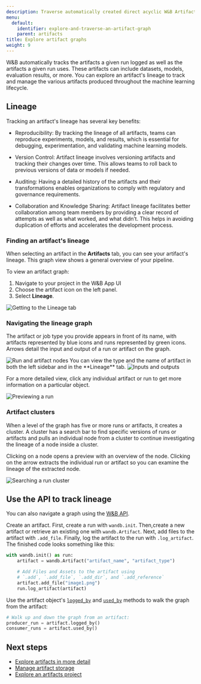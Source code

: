 ```yaml
---
description: Traverse automatically created direct acyclic W&B Artifact graphs.
menu:
  default:
    identifier: explore-and-traverse-an-artifact-graph
    parent: artifacts
title: Explore artifact graphs
weight: 9
---
```


W&B automatically tracks the artifacts a given run logged as well as the artifacts a given run uses. These artifacts can include datasets, models, evaluation results, or more. You can explore an artifact's lineage to track and manage the various artifacts produced throughout the machine learning lifecycle.

## Lineage
Tracking an artifact's lineage has several key benefits:

- Reproducibility: By tracking the lineage of all artifacts, teams can reproduce experiments, models, and results, which is essential for debugging, experimentation, and validating machine learning models.

- Version Control: Artifact lineage involves versioning artifacts and tracking their changes over time. This allows teams to roll back to previous versions of data or models if needed.

- Auditing: Having a detailed history of the artifacts and their transformations enables organizations to comply with regulatory and governance requirements.

- Collaboration and Knowledge Sharing: Artifact lineage facilitates better collaboration among team members by providing a clear record of attempts as well as what worked, and what didn’t. This helps in avoiding duplication of efforts and accelerates the development process.

### Finding an artifact's lineage
When selecting an artifact in the **Artifacts** tab, you can see your artifact's lineage. This graph view shows a general overview of your pipeline. 

To view an artifact graph:

1. Navigate to your project in the W&B App UI
2. Choose the artifact icon on the left panel.
3. Select **Lineage**.

<Frame>
    <img src="/images/artifacts/lineage1.gif" alt="Getting to the Lineage tab"  />
</Frame>

### Navigating the lineage graph

The artifact or job type you provide appears in front of its name, with artifacts represented by blue icons and runs represented by green icons. Arrows detail the input and output of a run or artifact on the graph. 

<Frame>
    <img src="/images/artifacts/lineage2.png" alt="Run and artifact nodes"  />
</Frame>

<Note>
You can view the type and the name of artifact in both the left sidebar and in the **Lineage** tab.
</Note>

<Frame>
    <img src="/images/artifacts/lineage2a.gif" alt="Inputs and outputs"  />
</Frame>

For a more detailed view, click any individual artifact or run to get more information on a particular object.

<Frame>
    <img src="/images/artifacts/lineage3a.gif" alt="Previewing a run"  />
</Frame>

### Artifact clusters

When a level of the graph has five or more runs or artifacts, it creates a cluster. A cluster has a search bar to find specific versions of runs or artifacts and pulls an individual node from a cluster to continue investigating the lineage of a node inside a cluster. 

Clicking on a node opens a preview with an overview of the node. Clicking on the arrow extracts the individual run or artifact so you can examine the lineage of the extracted node.

<Frame>
    <img src="/images/artifacts/lineage3b.gif" alt="Searching a run cluster"  />
</Frame>

## Use the API to track lineage
You can also navigate a graph using the [W&B API](/ref/python/public-api/api). 

Create an artifact. First, create a run with `wandb.init`. Then,create a new artifact or retrieve an existing one with `wandb.Artifact`. Next, add files to the artifact with `.add_file`. Finally, log the artifact to the run with `.log_artifact`. The finished code looks something like this:

```python
with wandb.init() as run:
    artifact = wandb.Artifact("artifact_name", "artifact_type")

    # Add Files and Assets to the artifact using
    # `.add`, `.add_file`, `.add_dir`, and `.add_reference`
    artifact.add_file("image1.png")
    run.log_artifact(artifact)
```

Use the artifact object's [`logged_by`](/ref/python/experiments/artifact#logged_by) and [`used_by`](/ref/python/experiments/artifact#used_by) methods to walk the graph from the artifact:

```python
# Walk up and down the graph from an artifact:
producer_run = artifact.logged_by()
consumer_runs = artifact.used_by()
```
## Next steps
- [Explore artifacts in more detail](/guides/artifacts/artifacts-walkthrough/)
- [Manage artifact storage](/guides/artifacts/delete-artifacts/)
- [Explore an artifacts project](https://wandb.ai/wandb-smle/artifact_workflow/artifacts/raw_dataset/raw_data/v0/lineage)
